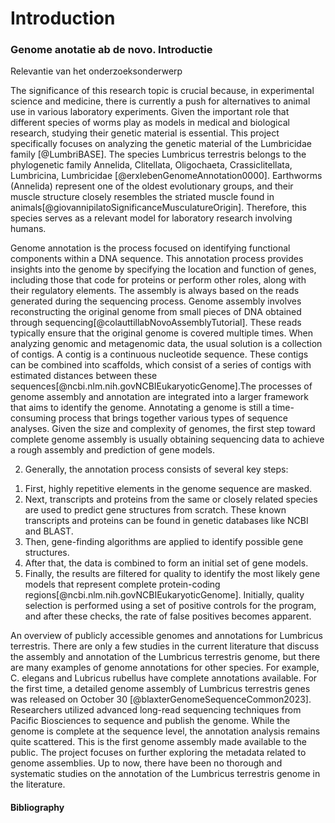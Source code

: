# Introduction

<h3> Genome anotatie ab de novo. Introductie</h3> 

Relevantie van het onderzoeksonderwerp 


The significance of this research topic is crucial because, in experimental science and medicine, there is currently a push for alternatives to animal use in various laboratory experiments. Given the important role that different species of worms play as models in medical and biological research, studying their genetic material is essential. This project specifically focuses on analyzing the genetic material of the Lumbricidae family [@LumbriBASE]. The species Lumbricus terrestris belongs to the phylogenetic family Annelida, Clitellata, Oligochaeta, Crassiclitellata, Lumbricina, Lumbricidae [@erxlebenGenomeAnnotation0000]. Earthworms (Annelida) represent one of the oldest evolutionary groups, and their muscle structure closely resembles the striated muscle found in animals[@giovannipilatoSignificanceMusculatureOrigin]. Therefore, this species serves as a relevant model for laboratory research involving humans.


Genome annotation is the process focused on identifying functional components within a DNA sequence. This annotation process provides insights into the genome by specifying the location and function of genes, including those that code for proteins or perform other roles, along with their regulatory elements. The assembly is always based on the reads generated during the sequencing process. Genome assembly involves reconstructing the original genome from small pieces of DNA obtained through sequencing[@colauttillabNovoAssemblyTutorial]. These reads typically ensure that the original genome is covered multiple times. When analyzing genomic and metagenomic data, the usual solution is a collection of contigs. A contig is a continuous nucleotide sequence. These contigs can be combined into scaffolds, which consist of a series of contigs with estimated distances between these sequences[@ncbi.nlm.nih.govNCBIEukaryoticGenome].The processes of genome assembly and annotation are integrated into a larger framework that aims to identify the genome. Annotating a genome is still a time-consuming process that brings together various types of sequence analyses. Given the size and complexity of genomes, the first step toward complete genome assembly is usually obtaining sequencing data to achieve a rough assembly and prediction of gene models.


2. Generally, the annotation process consists of several key steps: 
1) First, highly repetitive elements in the genome sequence are masked. 
2) Next, transcripts and proteins from the same or closely related species are used to predict gene structures from scratch. These known transcripts and proteins can be found in genetic databases like NCBI and BLAST. 
3) Then, gene-finding algorithms are applied to identify possible gene structures. 
4) After that, the data is combined to form an initial set of gene models. 
5) Finally, the results are filtered for quality to identify the most likely gene models that represent complete protein-coding regions[@ncbi.nlm.nih.govNCBIEukaryoticGenome]. Initially, quality selection is performed using a set of positive controls for the program, and after these checks, the rate of false positives becomes apparent.


 An overview of publicly accessible genomes and annotations for Lumbricus terrestris. There are only a few studies in the current literature that discuss the assembly and annotation of the Lumbricus terrestris genome, but there are many examples of genome annotations for other species. For example, C. elegans and Lubricus rubellus have complete annotations available. For the first time, a detailed genome assembly of Lumbricus terrestris genes was released on October 30 [@blaxterGenomeSequenceCommon2023]. Researchers utilized advanced long-read sequencing techniques from Pacific Biosciences to sequence and publish the genome. While the genome is complete at the sequence level, the annotation analysis remains quite scattered. This is the first genome assembly made available to the public. The project focuses on further exploring the metadata related to genome assemblies. Up to now, there have been no thorough and systematic studies on the annotation of the Lumbricus terrestris genome in the literature.



<div class="pd22">

<h4> Bibliography  </h4>

<div id="refs"></div>

</div>


